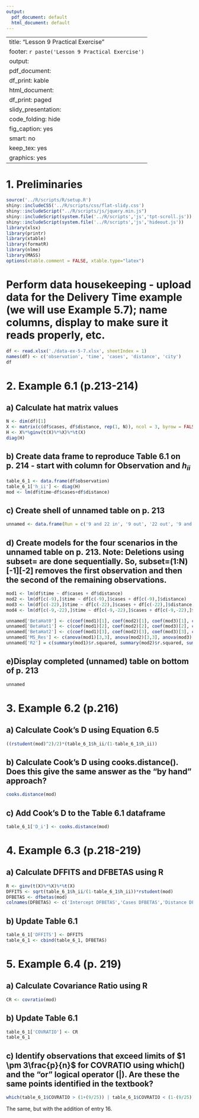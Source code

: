 ```yaml
---
output:
  pdf_document: default
  html_document: default
---
```

---
title: "Lesson 9 Practical Exercise"
footer: `r paste('Lesson 9 Practical Exercise')`
output:
  pdf_document:
    df_print: kable
  html_document:
    df_print: paged
  slidy_presentation:
    code_folding: hide
    fig_caption: yes
    smart: no
keep_tex: yes
graphics: yes
---

# 1. Preliminaries

```r
source('../R/scripts/R/setup.R')
shiny::includeCSS('../R/scripts/css/flat-slidy.css')
shiny::includeScript("../R/scripts/js/jquery.min.js")
shiny::includeScript(system.file('../R/scripts','js','tpt-scroll.js'))
shiny::includeScript(system.file('../R/scripts','js','hideout.js'))
library(xlsx)
library(printr)
library(xtable)
library(formatR)
library(nlme)
library(MASS)
options(xtable.comment = FALSE, xtable.type="latex")
```

# Perform data housekeeping - upload data for the Delivery Time example (we will use Example 5.7); name columns, display to make sure it reads properly, etc. 

```r
df <- read.xlsx('./data-ex-5-7.xlsx', sheetIndex = 1)
names(df) <- c('observation', 'time', 'cases', 'distance', 'city')
df
```

# 2. Example 6.1 (p.213-214) 
## a) Calculate hat matrix values

```r
N <- dim(df)[1]
X <- matrix(c(df$cases, df$distance, rep(1, N)), ncol = 3, byrow = FALSE)
H <- X%*%ginv(t(X)%*%X)%*%t(X)
diag(H)
```

## b) Create data frame to reproduce Table 6.1 on p. 214 - start with column for Observation and $h_{ii}$

```r
table_6_1 <- data.frame(df$observation)
table_6_1['h_ii'] <- diag(H)
mod <- lm(df$time~df$cases+df$distance)
```

## c) Create shell of unnamed table on p. 213

```r
unnamed <- data.frame(Run = c('9 and 22 in', '9 out', '22 out', '9 and 22 out'))
```

## d) Create models for the four scenarios in the unnamed table on p. 213. Note: Deletions using subset= are done sequentially. So, subset=(1:N)[-1][-2] removes the first observation and then the second of the remaining observations.

```r
mod1 <- lm(df$time ~ df$cases + df$distance)
mod2 <- lm(df[c(-9),]$time ~ df[c(-9),]$cases + df[c(-9),]$distance)
mod3 <- lm(df[c(-22),]$time ~ df[c(-22),]$cases + df[c(-22),]$distance)
mod4 <- lm(df[c(-9,-22),]$time ~ df[c(-9,-22),]$cases + df[c(-9,-22),]$distance)

unnamed['BetaHat0'] <- c(coef(mod1)[1], coef(mod2)[1], coef(mod3)[1], coef(mod4)[1])
unnamed['BetaHat1'] <- c(coef(mod1)[2], coef(mod2)[2], coef(mod3)[2], coef(mod4)[2])
unnamed['BetaHat2'] <- c(coef(mod1)[3], coef(mod2)[3], coef(mod3)[3], coef(mod4)[3])
unnamed['MS_Res'] <- c(anova(mod1)[3,3], anova(mod2)[3,3], anova(mod3)[3,3], anova(mod4)[3,3])
unnamed['R2'] = c(summary(mod1)$r.squared, summary(mod2)$r.squared, summary(mod3)$r.squared, summary(mod4)$r.squared)
```

## e)Display completed (unnamed) table on bottom of p. 213

```r
unnamed
```

# 3. Example 6.2 (p.216)

## a) Calculate Cook's D using Equation 6.5

```r
((rstudent(mod)^2)/2)*(table_6_1$h_ii/(1-table_6_1$h_ii))

```

## b) Calculate Cook's D using cooks.distance(). Does this give the same answer as the "by hand" approach?

```r
cooks.distance(mod)
```

## c) Add Cook's D to the Table 6.1 dataframe

```r
table_6_1['D_i'] <- cooks.distance(mod)
```

# 4. Example 6.3 (p.218-219)

## a) Calculate DFFITS and DFBETAS using R

```r
R <- ginv(t(X)%*%X)%*%t(X)
DFFITS <- sqrt(table_6_1$h_ii/(1-table_6_1$h_ii))*rstudent(mod)
DFBETAS <- dfbetas(mod)
colnames(DFBETAS) <- c('Intercept DFBETAS','Cases DFBETAS','Distance DFBETAS')
```

## b) Update Table 6.1

```r
table_6_1['DFFITS'] <- DFFITS
table_6_1 <- cbind(table_6_1, DFBETAS)
```

# 5. Example 6.4 (p. 219)

## a) Calculate Covariance Ratio using R

```r
CR <- covratio(mod)
```

## b) Update Table 6.1

```r
table_6_1['COVRATIO'] <- CR
table_6_1
```

## c) Identify observations that exceed limits of $1 \pm 3\frac{p}{n}$ for COVRATIO using which() and the "or" logical operator (|). Are these the same points identified in the textbook?

```r
which(table_6_1$COVRATIO > (1+(9/25)) | table_6_1$COVRATIO < (1-(9/25)))
```

The same, but with the addition of entry 16.
